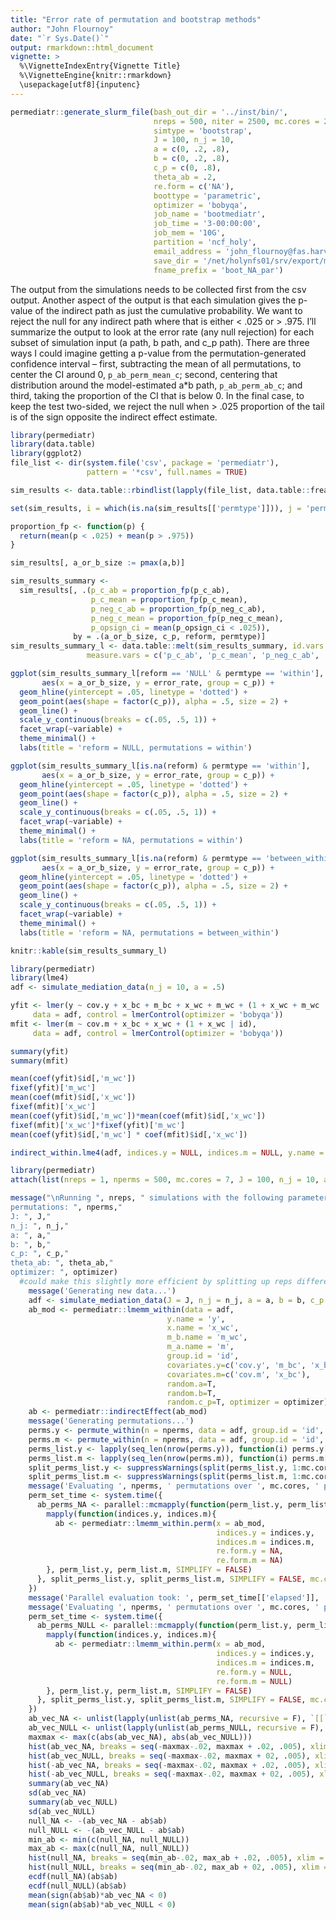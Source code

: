 ```yaml
---
title: "Error rate of permutation and bootstrap methods"
author: "John Flournoy"
date: "`r Sys.Date()`"
output: rmarkdown::html_document
vignette: >
  %\VignetteIndexEntry{Vignette Title}
  %\VignetteEngine{knitr::rmarkdown}
  \usepackage[utf8]{inputenc}
---
```


```r
permediatr::generate_slurm_file(bash_out_dir = '../inst/bin/', 
                                nreps = 500, niter = 2500, mc.cores = 24,
                                simtype = 'bootstrap',
                                J = 100, n_j = 10,
                                a = c(0, .2, .8),
                                b = c(0, .2, .8),
                                c_p = c(0, .8),
                                theta_ab = .2,
                                re.form = c('NA'), 
                                boottype = 'parametric', 
                                optimizer = 'bobyqa',
                                job_name = 'bootmediatr',
                                job_time = '3-00:00:00',
                                job_mem = '10G', 
                                partition = 'ncf_holy', 
                                email_address = 'john_flournoy@fas.harvard.edu', 
                                save_dir = '/net/holynfs01/srv/export/mclaughlin/share_root/users/jflournoy/data/boot',
                                fname_prefix = 'boot_NA_par')
```

The output from the simulations needs to be collected first from the csv output. Another aspect of the output is that each simulation gives the p-value of the indirect path as just the cumulative probability. We want to reject the null for any indirect path where that is either < .025 or > .975. I'll summarize the output to look at the error rate (any null rejection) for each subset of simulation input (a path, b path, and c_p path). There are three ways I could imagine getting a p-value from the permutation-generated confidence interval -- first, subtracting the mean of all permutations, to center the CI around 0, `p_ab_perm_mean_c`; second, centering that distribution around the model-estimated a*b path, `p_ab_perm_ab_c`; and third, taking the proportion of the CI that is below 0. In the final case, to keep the test two-sided, we reject the null when > .025 proportion of the tail is of the sign opposite the indirect effect estimate.

```r
library(permediatr)
library(data.table)
library(ggplot2)
file_list <- dir(system.file('csv', package = 'permediatr'), 
                 pattern = '*csv', full.names = TRUE)

sim_results <- data.table::rbindlist(lapply(file_list, data.table::fread), fill = TRUE)

set(sim_results, i = which(is.na(sim_results[['permtype']])), j = 'permtype', 'within')

proportion_fp <- function(p) {
  return(mean(p < .025) + mean(p > .975))
}

sim_results[, a_or_b_size := pmax(a,b)]

sim_results_summary <- 
  sim_results[, .(p_c_ab = proportion_fp(p_c_ab),
                  p_c_mean = proportion_fp(p_c_mean),
                  p_neg_c_ab = proportion_fp(p_neg_c_ab),
                  p_neg_c_mean = proportion_fp(p_neg_c_mean),
                  p_opsign_ci = mean(p_opsign_ci < .025)), 
              by = .(a_or_b_size, c_p, reform, permtype)]
sim_results_summary_l <- data.table::melt(sim_results_summary, id.vars = c('a_or_b_size', 'c_p', 'reform', 'permtype'),
                 measure.vars = c('p_c_ab', 'p_c_mean', 'p_neg_c_ab', 'p_neg_c_mean', 'p_opsign_ci'), value.name = 'error_rate')
```

```r
ggplot(sim_results_summary_l[reform == 'NULL' & permtype == 'within'], 
       aes(x = a_or_b_size, y = error_rate, group = c_p)) +
  geom_hline(yintercept = .05, linetype = 'dotted') +
  geom_point(aes(shape = factor(c_p)), alpha = .5, size = 2) + 
  geom_line() +
  scale_y_continuous(breaks = c(.05, .5, 1)) +
  facet_wrap(~variable) +
  theme_minimal() +
  labs(title = 'reform = NULL, permutations = within')

ggplot(sim_results_summary_l[is.na(reform) & permtype == 'within'], 
       aes(x = a_or_b_size, y = error_rate, group = c_p)) +
  geom_hline(yintercept = .05, linetype = 'dotted') +
  geom_point(aes(shape = factor(c_p)), alpha = .5, size = 2) + 
  geom_line() +
  scale_y_continuous(breaks = c(.05, .5, 1)) +
  facet_wrap(~variable) +
  theme_minimal() +
  labs(title = 'reform = NA, permutations = within')

ggplot(sim_results_summary_l[is.na(reform) & permtype == 'between_within'], 
       aes(x = a_or_b_size, y = error_rate, group = c_p)) +
  geom_hline(yintercept = .05, linetype = 'dotted') +
  geom_point(aes(shape = factor(c_p)), alpha = .5, size = 2) + 
  geom_line() +
  scale_y_continuous(breaks = c(.05, .5, 1)) +
  facet_wrap(~variable) +
  theme_minimal() +
  labs(title = 'reform = NA, permutations = between_within')
```

```r
knitr::kable(sim_results_summary_l)
```


```r
library(permediatr)
library(lme4)
adf <- simulate_mediation_data(n_j = 10, a = .5)

yfit <- lmer(y ~ cov.y + x_bc + m_bc + x_wc + m_wc + (1 + x_wc + m_wc | id),
     data = adf, control = lmerControl(optimizer = 'bobyqa'))
mfit <- lmer(m ~ cov.m + x_bc + x_wc + (1 + x_wc | id),
     data = adf, control = lmerControl(optimizer = 'bobyqa'))

summary(yfit)
summary(mfit)

mean(coef(yfit)$id[,'m_wc'])
fixef(yfit)['m_wc']
mean(coef(mfit)$id[,'x_wc'])
fixef(mfit)['x_wc']
mean(coef(yfit)$id[,'m_wc'])*mean(coef(mfit)$id[,'x_wc'])
fixef(mfit)['x_wc']*fixef(yfit)['m_wc']
mean(coef(yfit)$id[,'m_wc'] * coef(mfit)$id[,'x_wc'])

indirect_within.lme4(adf, indices.y = NULL, indices.m = NULL, y.name = 'y', x.name = 'x_wc', m_b.name = 'm_wc', m_a.name = 'm', group.id = 'id', covariates.y = c('cov.y', 'x_bc', 'm_bc'), covariates.m = c('cov.m', 'x_bc'), optimizer = 'bobyqa')
```

```r
library(permediatr)
attach(list(nreps = 1, nperms = 500, mc.cores = 7, J = 100, n_j = 10, a = 0, b = .5, c_p = 0, theta_ab = .2, optimizer = 'bobyqa'))

message("\nRunning ", nreps, " simulations with the following parameters:
permutations: ", nperms,"
J: ", J,"
n_j: ", n_j,"
a: ", a,"
b: ", b,"
c_p: ", c_p,"
theta_ab: ", theta_ab,"
optimizer: ", optimizer)
  #could make this slightly more efficient by splitting up reps differently.
    message('Generating new data...')
    adf <- simulate_mediation_data(J = J, n_j = n_j, a = a, b = b, c_p = c_p, theta_ab = theta_ab)
    ab_mod <- permediatr::lmemm_within(data = adf,
                                   y.name = 'y',
                                   x.name = 'x_wc',
                                   m_b.name = 'm_wc',
                                   m_a.name = 'm',
                                   group.id = 'id',
                                   covariates.y=c('cov.y', 'm_bc', 'x_bc'),
                                   covariates.m=c('cov.m', 'x_bc'),
                                   random.a=T,
                                   random.b=T,
                                   random.c_p=T, optimizer = optimizer)
    ab <- permediatr::indirectEffect(ab_mod)
    message('Generating permutations...')
    perms.y <- permute_within(n = nperms, data = adf, group.id = 'id', series = F)
    perms.m <- permute_within(n = nperms, data = adf, group.id = 'id', series = F)
    perms_list.y <- lapply(seq_len(nrow(perms.y)), function(i) perms.y[i,])
    perms_list.m <- lapply(seq_len(nrow(perms.m)), function(i) perms.m[i,])
    split_perms_list.y <- suppressWarnings(split(perms_list.y, 1:mc.cores))
    split_perms_list.m <- suppressWarnings(split(perms_list.m, 1:mc.cores))
    message('Evaluating ', nperms, ' permutations over ', mc.cores, ' processors...')
    perm_set_time <- system.time({
      ab_perms_NA <- parallel::mcmapply(function(perm_list.y, perm_list.m){
        mapply(function(indices.y, indices.m){
          ab <- permediatr::lmemm_within.perm(x = ab_mod,
                                              indices.y = indices.y,
                                              indices.m = indices.m,
                                              re.form.y = NA, 
                                              re.form.m = NA)
        }, perm_list.y, perm_list.m, SIMPLIFY = FALSE)
      }, split_perms_list.y, split_perms_list.m, SIMPLIFY = FALSE, mc.cores = mc.cores)
    })
    message('Parallel evaluation took: ', perm_set_time[['elapsed']], 's')
    message('Evaluating ', nperms, ' permutations over ', mc.cores, ' processors...')
    perm_set_time <- system.time({
      ab_perms_NULL <- parallel::mcmapply(function(perm_list.y, perm_list.m){
        mapply(function(indices.y, indices.m){
          ab <- permediatr::lmemm_within.perm(x = ab_mod,
                                              indices.y = indices.y,
                                              indices.m = indices.m,
                                              re.form.y = NULL, 
                                              re.form.m = NULL)
        }, perm_list.y, perm_list.m, SIMPLIFY = FALSE)
      }, split_perms_list.y, split_perms_list.m, SIMPLIFY = FALSE, mc.cores = mc.cores)
    })
    ab_vec_NA <- unlist(lapply(unlist(ab_perms_NA, recursive = F), `[[`, 'ab'))
    ab_vec_NULL <- unlist(lapply(unlist(ab_perms_NULL, recursive = F), `[[`, 'ab'))
    maxmax <- max(c(abs(ab_vec_NA), abs(ab_vec_NULL)))
    hist(ab_vec_NA, breaks = seq(-maxmax-.02, maxmax + .02, .005), xlim = c(-maxmax, maxmax)); abline(v = ab$ab)
    hist(ab_vec_NULL, breaks = seq(-maxmax-.02, maxmax + 02, .005), xlim = c(-maxmax, maxmax)); abline(v = ab$ab)
    hist(-ab_vec_NA, breaks = seq(-maxmax-.02, maxmax + .02, .005), xlim = c(-maxmax, maxmax)); abline(v = ab$ab)
    hist(-ab_vec_NULL, breaks = seq(-maxmax-.02, maxmax + 02, .005), xlim = c(-maxmax, maxmax)); abline(v = ab$ab)
    summary(ab_vec_NA)
    sd(ab_vec_NA)
    summary(ab_vec_NULL)
    sd(ab_vec_NULL)
    null_NA <- -(ab_vec_NA - ab$ab)
    null_NULL <- -(ab_vec_NULL - ab$ab)
    min_ab <- min(c(null_NA, null_NULL))
    max_ab <- max(c(null_NA, null_NULL))
    hist(null_NA, breaks = seq(min_ab-.02, max_ab + .02, .005), xlim = c(min_ab, max_ab)); abline(v = ab$ab)
    hist(null_NULL, breaks = seq(min_ab-.02, max_ab + 02, .005), xlim = c(min_ab, max_ab)); abline(v = ab$ab)
    ecdf(null_NA)(ab$ab)
    ecdf(null_NULL)(ab$ab)
    mean(sign(ab$ab)*ab_vec_NA < 0)
    mean(sign(ab$ab)*ab_vec_NULL < 0)
```
